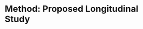 # Method: Proposed Longitudinal Study

<!-- We propose to conduct a remote longitudinal study to investigate the
research questions and hypotheses discussed in Section
[\[sec_rq\]](#sec_rq){reference-type="ref" reference="sec_rq"}. The
study will primarily be exploratory in nature. The following sections
discuss the apparatus, procedure, measurement of variables, plans for
data analysis, anticipated limitations, and the expected timeline for
the data collection and dissertation defence.

## Study Design {#sec_method_exp_design}

![ Final project description, setting up the search tasks throughout the
semester.
](figs/final_project_description.pdf){#fig_final_project_description
width="\\linewidth"}

The remote longitudinal study is planned to span over the course of a
typical university semester (approximately 16 weeks). Participants will
be recruited from a course (study site) at the University of Texas at
Austin (UT Austin). The ideal study site will be a final-project based
course, where the final-project report (artefact, Section
[\[sec_bg_learn_artefact\]](#sec_bg_learn_artefact){reference-type="ref"
reference="sec_bg_learn_artefact"}) will be built over time throughout
the semester, with periodic check-ins. Completing the final project will
require searching and navigating information online, finding relevant
sources for a set of assigned or self-chosen topics, and weaving a
narration around the information found in the selected sources.

The study design was informed by running a pilot study during Summer
2021 semester, in partnership with two courses at UT Austin School of
Information: *Information in Cyberspace*, and *Academic Success in the
Digital University*. More details of the pilot study are presented in
Appendix [\[ch_pilot_study\]](#ch_pilot_study){reference-type="ref"
reference="ch_pilot_study"}. The final project overview from the
*Information in Cyberspace* course is presented in Figure
[1.1](#fig_final_project_description){reference-type="ref"
reference="fig_final_project_description"}. The words or phrases
enclosed in \[\[square brackets\]\] will be appropriately modified when
the study site is finalised. We aim to recruit upwards of 30
participants. Since the study is exploratory in nature, and is intended
to inform future confirmatory studies, we are unable to conduct a power
analysis.

## Apparatus

### YASBIL Browsing Logger

The YASBIL browsing logger [@bhattacharya2021yasbil] will be utilised
for this study. YASBIL (Yet Another Search Behaviour and Interaction
Logger) is a two-component logging solution for ethically recording a
user's browsing activity for Interactive IR user studies. It was
developed by the author in early Spring 2021, and was employed in the
pilot study for data collection and testing. YASBIL comprises a Firefox
browser extension and a WordPress plugin. The browser extension logs the
browsing activity in the participants' machines. The WordPress plugin
collects the logged data into the researcher's data server. YASBIL
captures participant's behavioural data, such as webpage visits, time
spent on pages, identification of popular search engines and their
SERPs, identifying rank of result clicked on SERPs, tracking mouse
clicks and scrolls, and the order and sequences of this events. The
logging works on any webpage, without the need to own or have knowledge
about the HTML structure of the webpage. To protect the privacy of
participants, the logger software can be switched on or off, and
participants will be instructed (and encouraged) to switch on the logger
only when they are performing search activities related to the
experiment. YASBIL also offers ethical data transparency and security
towards participants, by enabling them to view and obtain copies of the
logged data, as well as securely upload the data to the researcher's
server over an HTTPS connection. Although developed using the
cross-browser WebExtension API [@url_cross_browser_extn], YASBIL
currently works in the Firefox Web Browser. So participants will be
instructed to install Firefox and YASBIL on their machines if they
choose to participate in the study.

### Online Concept Mapping Software

As discussed in Section
[\[sec_bg_concept_maps\]](#sec_bg_concept_maps){reference-type="ref"
reference="sec_bg_concept_maps"}, concept maps are an appropriate way to
understand and assess sense-making and change in knowledge structures.
In this study, participants will produce concept maps whenever they are
working on an information search task. An appropriate browser based
concept-mapping tool will be used for this purpose. The "Sero!"
platform[^1] is a promising choice for this purpose. Sero! "uses concept
mapping for knowledge and learning assessment" and "facilitates
big-picture comprehension and gives educators deeper insight into
students' thinking".

## Search Task Template {#sec_method_search_task_template}

![ Template for each search task, adapted from the *Information in
Cyberspace* course at the UT Austin School of Information. Phrases
enclosed in \[\[square brackets\]\] will be modified for individual
tasks. ](figs/search_task_template.pdf){#fig_search_task_template
width="\\linewidth"}

Participants of the longitudinal study will be performing several search
tasks throughout the duration of the semester (Section
[1.4](#sec_method_procedure){reference-type="ref"
reference="sec_method_procedure"}). The search tasks mentioned will
generally be on the topics of the material taught in the course. The
generic template for each search task is presented in Figure
[1.2](#fig_search_task_template){reference-type="ref"
reference="fig_search_task_template"}, and is adapted from the
*Information in Cyberspace* course. The words or phrases enclosed in
\[\[square brackets\]\] will be appropriately modified when the study
site is finalized.

## Procedure {#sec_method_procedure}

![ Overview of the study procedure.
](figs/study_procedure.pdf){#fig_study_procedure width="\\linewidth"}

The longitudinal study will consist of six data collection stages, as
outlined in Figure [1.3](#fig_study_procedure){reference-type="ref"
reference="fig_study_procedure"}. Each of these stages are described
below.

### SUR1: Entry Survey {#sec_method_sur1}

Participants will be recruited for the study via the entry survey
\[SUR1\]. The description of the study and the link to the survey will
be posted in the Learning Management System used for the course
(Canvas). The entry survey will serve dual purpose: recruit
participants, as well as capture their individual-differences, or
moderating variables. This is done so as to avoid having to capture all
of this information in the initial session (SES1), which would have made
the SES1 session overly long. Details of the data captured in SUR1 are
described below, with references to sections in the Appendix, where the
full-text of the questionnaire can be found.

1.  **Consent Form:** The first page of the entry survey will be the
    online consent form for participating in the study. Participants
    will be able to proceed once they provide consent.

2.  **Demographics:** (Appendix
    [\[app_demographics\]](#app_demographics){reference-type="ref"
    reference="app_demographics"}) demographic information

3.  **Search and IT proficiency:** (Appendix
    [\[app_search_it_proficiency\]](#app_search_it_proficiency){reference-type="ref"
    reference="app_search_it_proficiency"}) Captures previous search
    experience, and proficiency in navigating the web. Some items are
    adapted from the *Digital Health Literacy Instrument (DHLI)* by
    [@van2017development], and the *Search Self-Efficacy scale (SSE)* by
    [@brennan2016factor].

4.  **Course Load and other engagements:** (Appendix
    [\[app_course_load\]](#app_course_load){reference-type="ref"
    reference="app_course_load"}) To determine how busy the participant
    will be in the semester, and how much time they plan to allocate for
    the course with which the study is integrated. This will help to
    establish the learner's context.

5.  **Note-taking Strategies:** (Appendix
    [\[app_note_taking_strategies\]](#app_note_taking_strategies){reference-type="ref"
    reference="app_note_taking_strategies"}) Captures styles and
    strategies used by participants to take notes. Adapted from
    *Listening and Note Taking Survey* by
    [@note_taking_survey_penn_state], and *Note Taking Strategies
    Inventory* by [@note_taking_strategies_umass].

6.  **Motivation:** (Appendix
    [\[app_imi\]](#app_imi){reference-type="ref" reference="app_imi"})
    Adapted from the *Intrinsic Motivation Inventory (IMI)* by
    [@ryan1982control], which is a multidimensional measurement device
    intended to assess participants' subjective experience related to a
    target activity (the assignments for the course they are taking).
    The instrument assesses participants' interest/enjoyment, perceived
    competence, effort/importance, pressure/tension, perceived choice,
    and value/usefulness, while performing a given activity, thus
    yielding six subscale scores. Three items in the value/usefulness
    subscale will be completed with contextual information when the
    study site is finalized. The pressure/tension and the perceived
    choice components will not be included in the entry survey, and will
    be present in the mid-term \[SUR2\] and exit \[SUS3\] surveys.

7.  **Self-regulation:** (Appendix
    [\[app_srq\]](#app_srq){reference-type="ref" reference="app_srq"})
    Adapted from the *Self-Regulation Questionnaire (SRQ)* by
    [@brown1999self], which assess seven self-regulatory processes
    through self-report: receiving relevant information, evaluating the
    information and comparing it to norms, triggering change, searching
    for options, formulating a plan, implementing the plan, and
    assessing the plan's effectiveness (Section
    [\[sec_bg_learn_self_regulation\]](#sec_bg_learn_self_regulation){reference-type="ref"
    reference="sec_bg_learn_self_regulation"}).

8.  **Metacognition:** (Appendix
    [\[app_mai\]](#app_mai){reference-type="ref" reference="app_mai"})
    Adapted from the *Metacognivite Awareness Inventory (MAI)*,
    originally proposed by [@schraw1994assessing] as a 52-item true /
    false questionnaire, and later revised by [@terlecki2018call] to use
    five-point Likert scales. The instrument measures two components of
    cognition through self-report: knowledge about cognition, and
    regulation of cognition (Section
    [\[sec_bg_learn_metacognition\]](#sec_bg_learn_metacognition){reference-type="ref"
    reference="sec_bg_learn_metacognition"}).

After completing the entry survey, participants will be asked to prepare
for the initial synchronous session, \[SES1\], by *(i)* installing
Firefox web browser and the YASBIL extension on their machines, *(ii)*
get a quick introduction to concept maps (by watching a short video),
and *(iii)* familiarising themselves with the *Sero!* learning platform
(for creating and assessing concept maps). This is a one-time step. If a
participant cannot find the time for this step, they will be informed
that an extra 5-10 minutes will be taken in the beginning of SES1 to
complete this step.

The entry survey and the software installation is expected to take about
10-15 minutes to complete. Participants will be compensated with USD 5
for their time for completing this step. The survey will be floated in
the first week of the semester, and will be closed after sufficient a
number participants have been recruited.

### SES1: Initial Session

![ Prompts for the search task repeated in Initial Session \[SES1\] and
Final Session \[SES3\].
](figs/search_task_repeated.pdf){#fig_search_task_repeated
width="\\linewidth"}

For the Initial Session, (aka SES1), participants will be invited to a
remote study session over a video-conferencing platform (Zoom). The
purpose of the the pre-test will be to establish baseline search
behaviour and domain knowledge of the participants. The study will
consist of a training task, two actual search tasks, one website
reliability assessment, and a memory span test. Each of these components
are described below.

1.  **Training Task:** Participants will perform a training task to
    familiarize themselves with how to operate the YASBIL browser
    extension to log their browsing activity, and how to create concept
    maps while they are searching. The training task is expected to take
    around 5-10 minutes.

2.  **Two Search Tasks:** Participants will perform two search tasks, of
    which one will be repeated in the final session \[SES3\] at the end
    of the semester, and the other will not be repeated. This will help
    to answer research question RQ2 (Section
    [\[sec_rq\]](#sec_rq){reference-type="ref" reference="sec_rq"}). The
    order of the two search tasks will be randomized. The generic format
    the search tasks are described in Figure
    [1.2](#fig_search_task_template){reference-type="ref"
    reference="fig_search_task_template"}.

    The repeated search task will be on the topic of financial literacy,
    a topic that may be considered to be universally important to
    college students, and part of lifelong learning. The SES1 and SES3
    versions of the repeated task are presented in Figure
    [1.4](#fig_search_task_repeated){reference-type="ref"
    reference="fig_search_task_repeated"}. The non-repeated search task
    will be on topics that will be taught in the course serving as the
    site for the study. Examples of search tasks used in the Pilot Study
    are in Appendix
    [\[ch_pilot_study\]](#ch_pilot_study){reference-type="ref"
    reference="ch_pilot_study"}. Each search task is expected to take
    around 20 minutes.

    To answer RQ3 (effect of externalisation and articulation in
    learning), each participant will perform one of the search tasks
    while thinking aloud (concurrent think-aloud, or *CTA condition*),
    and perform the other one in silence (*silent condition*). The
    choice of the task for each of the conditions will be randomized and
    balanced.

    Each search task will begin with a pre-task questionnaire (Appendix
    [\[app_pre_task_qsn\]](#app_pre_task_qsn){reference-type="ref"
    reference="app_pre_task_qsn"}), which asks participants to self-rate
    their pre-search topic knowledge and interest. Then participants
    will turn on the YASBIL browsing logger and start searching. The
    deliverable for each search task will be a written summary
    (artefact), and a concept map. After participants are satisfied with
    the quality of the deliverable, they will turn off YASBIL browsing
    logger, and proceed to the post-task questionnaire. The post-task
    questionnaire (Appendix
    [\[app_post_task_qsn\]](#app_post_task_qsn){reference-type="ref"
    reference="app_post_task_qsn"}) asks participants to self-rate their
    post-search topic knowledge, search experience, interest and
    motivation, and overall perceptions. The pre-task and post-task
    questionnaires are adapted from
    [@collins2016assessing; @crescenzi2020adaptation]. After the two
    search tasks are completed, participants will answer questions about
    whether they preferred the think-aloud condition or the silent
    condition, and why (Appendix
    [\[app_cta_v\_silent\]](#app_cta_v_silent){reference-type="ref"
    reference="app_cta_v_silent"}).

3.  **Webpage Comparison Assessment:** To assess participants'
    (mis)information evaluation capabilities, they will perform a
    Website Comparison assessment created by the
    [@sheg2021webpage_comparison]. This task asks students to compare
    two websites and select the one that they would use to begin
    research on a topic. One of the pages is a Wikipedia article. The
    other has ".edu" in its URL, but the page reveals that the content
    is a student-written blog post created as part of a university
    course. Many students have been taught that Wikipedia pages are
    completely unreliable and should be avoided. Many have also been
    taught that sites with a .edu domain are trustworthy. This
    assessment gauges their ability to think in more nuanced ways about
    these kinds of sites. The website reliability assessment is expected
    to take 10 minutes.

4.  **Memory Span Test:** The session will conclude with the assessment
    of the participant's working memory capacity (WMC) using a memory
    span task [@francis2004coglab]. Memory span assessment is kept in
    the synchronous session because it is a timed task, and needs to
    conducted in a controlled (experimenter observed) condition.

Participants will be asked to share their screen for the whole duration
of the session. Their screens and audio will be recorded for the entire
duration. They may choose to turn off their video. The total time for
SES1 is expected to not exceed 1.5 hours (90 minutes). Participants will
be compensated with USD 25 for this session.

### SES2: Longitudinal Tracking

The longitudinal tracking \[SES2\] will be conducted asynchronously over
the duration of the semester, to understand the change (or lack thereof)
of participants' search behaviour and knowledge gain over time. Whenever
participants will work on different parts of their final project
research paper (which will be termed as SES2a, SES2b, ...etc.), as
described in Figure
 [1.1](#fig_final_project_description){reference-type="ref"
reference="fig_final_project_description"}, they will use Firefox web
browser, and will log their browsing activity using the YASBIL browsing
logger. To protect their privacy, participants will be instructed to
turn YASBIL on only when they are searching for information related to
the course. In addition to the submitted working-draft of their research
paper, participants will submit a cumulative concept map with each
document submission. The cumulative concept map will help to track
participants' evolution of knowledge about the final project topic(s)
over the course of the semester. Participants will receive reminder
emails before the deadline of each assignment, to remind them to use
Firefox, turn YASBIL on, and incrementally update the concept map.
Participants will receive USD 5 per each assignment for which they log
data, up to a maximum of USD 20 for four assignments.

### SUR2: Mid-Term Survey {#sec_method_sur2}

The mid-term survey \[SUR2\] will take place around the mid point of the
semester (Week 8-9). The purpose is to track whether any of the
participants' individual difference measures (e.g. motivation,
metacognition, course load etc.) changed during the first half of the
semester. This survey will essentially be a replica of the Entry Survey
\[SUR1\] (Section [1.4.1](#sec_method_sur1){reference-type="ref"
reference="sec_method_sur1"}), with two modifications. First, the
consent form and the demographics sections will be absent. Second,
Intrinsic Motivation Inventory (IMI) will include the 'pressure/tension'
and the 'perceived choice' subscales, as these scales are more
meaningful after an activity has taken place [@ryan1982control]. The IMI
will also be reworded to reflect the mid-point of the semester (Appendix
[\[app_midterm_survey\]](#app_midterm_survey){reference-type="ref"
reference="app_midterm_survey"}). Participants will be compensated with
USD 5 for their time for completing this step.

### SES3: Final Session

The Final Session \[SES3\] will be similar in structure to the Initial
Session (SES1), and will take place at the end of the semester, after
all the course related tasks are completed by the student. The purpose
of the session is to record the 'evolved' search behaviour, and final
knowledge state. Participants will perform two search tasks, one website
reliability assessment task, and take the memory span test once again.
In the end, there will be a short semi-structured interview.

Of the two search tasks, the topic of one will be repeated from SES1
(financial literacy, Figure
[1.4](#fig_search_task_repeated){reference-type="ref"
reference="fig_search_task_repeated"}), while the topic of the other
will come from the course material. In both search tasks, participants
will be given the option of ***not searching*** if they feel confident
enough to answer the search task questions from their prior knowledge.
The deliverables for each search-task will be a written summary
(artefact) and a concept map (Figure
[1.2](#fig_search_task_template){reference-type="ref"
reference="fig_search_task_template"}).

Following the two search task, participants will perform another website
comparison/reliability task created by the
[@sheg2021webpage_comparison], which will assess their evolved
information evaluation skills. Then they will retake the memory span
test [@francis2004coglab].

A semi-structured interview will be conducted in the end, where
participants will reflect on their overall searching and learning
experience. Certain 'interesting' handpicked sessions from their
submitted logs may be identified and questions about them can also be
asked to participants. A list of the interview questions asked in the
Pilot Study (Appendix
[\[ch_pilot_study\]](#ch_pilot_study){reference-type="ref"
reference="ch_pilot_study"}) are presented in Appendix
[\[app_post_task_interview\]](#app_post_task_interview){reference-type="ref"
reference="app_post_task_interview"}, which can be reused.

Similar to SES1, participants will be asked to share their screen for
the whole duration of the session, except for the interview, whence they
can stop screen-sharing. Their screens and audio will be recorded for
the same. They may choose to turn off their video. The total time for
SES3 is expected to not exceed 1.5 hours (90 minutes). Participants will
be compensated with USD 25 for this session, and will be asked to
complete the Exit Survey \[SUR3\] as soon as convenient.

### SUR3: Exit Survey

The exit survey \[SUR3\] will take place after the Final Session
\[SES3\]. The purpose is to record the final state of the participants'
individual difference measures (e.g. motivation, metacognition, course
load etc.), and whether they changed during the second half of the
semester. This survey will essentially be a replica of the mid-term
survey \[SUR2\] (Section [1.4.4](#sec_method_sur2){reference-type="ref"
reference="sec_method_sur2"}), with the Intrinsic Motivation Inventory
(IMI) reworded to reflect the end-point of the semester (Appendix
[\[app_final_survey\]](#app_final_survey){reference-type="ref"
reference="app_final_survey"}). Participants will be compensated with
USD 5 for their time for completing this step. If participants do not
take the survey within three days (say) after appearing for SES3, they
will be sent reminder emails.

Participants will be compensated with a bonus payment of USD 15, if they
complete all the parts of the study without missing any component.

## Measurement and Variables

### Independent / Explanatory: Search Interaction and Process Measures

The independent variables will be the search process behavioural
measures. Information searching behaviour will be operationalized using
a battery of search process measures, based on the three-stages of user
interaction discussed in Section
[\[sec_bg_search_3\_stage\]](#sec_bg_search_3_stage){reference-type="ref"
reference="sec_bg_search_3_stage"}. These measures include query
reformulation types and measures
(Table [\[tab_res_Q\_QRT_txnmy\]](#tab_res_Q_QRT_txnmy){reference-type="ref"
reference="tab_res_Q_QRT_txnmy"}), SERP examination measures, content
page examination measures, and overall search session measures (Table
[\[tab_search_behaviours\]](#tab_search_behaviours){reference-type="ref"
reference="tab_search_behaviours"}). A non-exhaustive list of such
search process measures which have been used in prior literature is
presented in Appendices
[\[sec_app_vars_qry\]](#sec_app_vars_qry){reference-type="ref"
reference="sec_app_vars_qry"} through
[\[sec_app_vars_overall_search\]](#sec_app_vars_overall_search){reference-type="ref"
reference="sec_app_vars_overall_search"}.

### Dependant / Outcome: Learning Measures

Learning (knowledge gain) will constitute the dependant variables, or
factor variables, when dichotomized via median split. Learning outcomes
are planned to be assessed by: *(i)* analysis of concept maps
[@halttunen2005assessing] (Appendix
[\[sec_app_vars_concept_maps\]](#sec_app_vars_concept_maps){reference-type="ref"
reference="sec_app_vars_concept_maps"}); *(ii)* analysis of written
summaries / knowledge artefacts [@wilson2013comparison]; and *(iii)*
instructor awarded scores and grades received by students in the course,
which will be obtained via FERPA release. Time, resources and
feasibility permitting, other possible ways of assessing learning can be
by using *(iv)* Online Research and Comprehension Assessment (ORCA)
[@leu2015new Table 3], [@kanniainen2021assessing Appendix A]; and *(v)*
information-use from websites in written artefacts
[@vakkari2019modeling; @vakkari2020usefulness].

### Moderator: Individual Differences

The variables of individual differences that are hypothesized to
moderate learning are *(i)* motivation, scored using Intrinsic
Motivation Inventory (IMI) [@ryan1982control]; *(ii)* self-regulation,
scored using Self-Regulation Questionnaire (SRQ) [@brown1999self];
*(iii)* metacognition, scored using revised Metacognivite Awareness
Inventory (MAI) [@schraw1994assessing; @terlecki2018call] *(iv)* memory
span, scored using memory span test [@francis2004coglab]; *(v)* search
proficiency, scored using Digital Health Literacy Instrument (DHLI)
[@van2017development] and Search Self-Efficacy Scale (SSE)
[@brennan2016factor]; *(vi)* information evaluation capabilities
(mastery / emerging / beginner), scored according to rubrics provided by
[@sheg2021webpage_comparison] assessments (an example grading rubric is
present in Appendix
[\[sec_app_pilot_ses3\]](#sec_app_pilot_ses3){reference-type="ref"
reference="sec_app_pilot_ses3"} Task 3).

## Data Analysis Plans

Exploratory data analysis (such as time series plotting) and descriptive
statistics will be used to identify if changes in search process /
interaction measures can be visually observed over the course of time.
Inferential statistics (difference between groups) will be employed to
test if there are significant differences in the learning measures
between student groups who learn more versus learn less. Pattern Mining
and clustering approaches may also be used to identify clusters or
patterns in the search process (time-series) data, and see if these
clusters correlate with high and low learning. An example of measuring
such changes in variables can be found in [@133 Section 3.2]. Advanced
search interactions such as parallel browsing behaviour (multi-tabbed
and multi-windowed browsing) may also be analysed
[@huang2010parallel; @labaj2012modeling].

## Anticipated Limitations

There are foreseeable limitations to this proposed longitudinal study.
First, there may not be enough participants who sign up for the study.
The remedy for this is choosing a course with a large number of
students, and using appealing messaging in the recruitment material
(e.g., an attractive video message was used to recruit participants in
the Pilot Study[^2]). Second, participants may drop off due to various
reasons during the study. This can be tackled by regularly communicating
with the participants, keeping them engaged with affectionate, caring
and encouraging messaging, and letting them know that their
participation is valued highly by the researchers. Third, participants
may not show any changes in their search behaviours, of the changes may
be random. As one anonymous reviewer put it "the smart kids will show up
smart and with good search skills and they will leave smart with good
search skills and they will not change their inherent behavior over the
time. Similarly, the dumb kids will show up dumb, do whatever keeps them
dumb and end up dumb." Alternatively, there may be are not changes over
time, but rather strategies that are consistently followed by students
who will learn more, and students who will learn less. There is no easy
fix to this, and if this happens, it will be treated as a finding from
the study. A possible rescue from this situation would then be to use
the (semi) qualitative data -- the semi structured interview at the end,
the concurrent think alouds, and others -- to derive interesting
findings.

## Proposed Dissertation Timeline

![image](figs/timeline_data_collection.pdf){width="0.9\\linewidth"}

1.  **November 2021:** prepare and submit IRB proposal

2.  **December 2021:** defend proposal, and if changes to the study
    protocol are suggested by the committee, submit them as an IRB
    amendment

3.  **January - May 2022:** conduct longitudinal study; a week-by-week
    schedule is in Table
    [\[tab_timeline_data_collection\]](#tab_timeline_data_collection){reference-type="ref"
    reference="tab_timeline_data_collection"}

4.  **Summer and Fall 2022:** two backup semesters for data collection,
    if something goes wrong in Spring 2022, especially due to COVID-19
    pandemic situations.

5.  **August 2022 - February 2023:** analyze data and write dissertation

6.  **April 2023:** Dissertation defense

7.  **May 2023:** revise and complete dissertation

[^1]: <https://serolearn.com>

[^2]: <https://youtu.be/RkBUZ4At8Qg> -->
